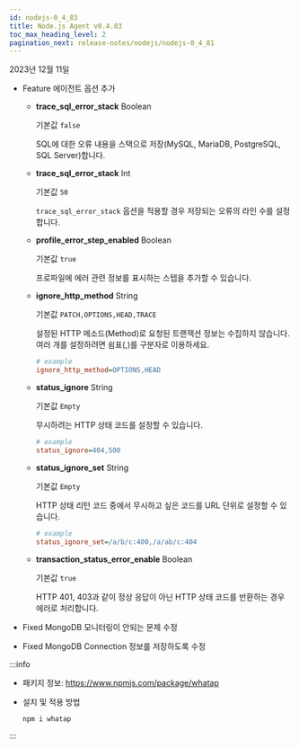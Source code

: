 ```yaml
---
id: nodejs-0_4_83
title: Node.js Agent v0.4.83
toc_max_heading_level: 2
pagination_next: release-notes/nodejs/nodejs-0_4_81
---
```


2023년 12월 11일

- <Status>Feature</Status> 에이전트 옵션 추가

  - **trace_sql_error_stack** <span class='type'>Boolean</span>

    기본값 `false`

    SQL에 대한 오류 내용을 스택으로 저장(MySQL, MariaDB, PostgreSQL, SQL Server)합니다.

  - **trace_sql_error_stack** <span class='type'>Int</span>

    기본값 `50`

    `trace_sql_error_stack` 옵션을 적용할 경우 저장되는 오류의 라인 수를 설정합니다.

  - **profile_error_step_enabled** <span class='type'>Boolean</span>

    기본값 `true`

    프로파일에 에러 관련 정보를 표시하는 스텝을 추가할 수 있습니다.

  - **ignore_http_method** <span class='type'>String</span>

    기본값 `PATCH,OPTIONS,HEAD,TRACE`

    설정된 HTTP 메소드(Method)로 요청된 트랜잭션 정보는 수집하지 않습니다. 여러 개를 설정하려면 쉼표(,)를 구분자로 이용하세요.

    ```ini title="whatap.conf"
    # example
    ignore_http_method=OPTIONS,HEAD
    ```

  - **status_ignore** <span class='type'>String</span>

    기본값 `Empty`

    무시하려는 HTTP 상태 코드를 설정할 수 있습니다.

    ```ini title="whatap.conf"
    # example
    status_ignore=404,500
    ```

  - **status_ignore_set** <span class='type'>String</span>

    기본값 `Empty`

    HTTP 상태 리턴 코드 중에서 무시하고 싶은 코드를 URL 단위로 설정할 수 있습니다.

    ```ini title="whatap.conf"
    # example
    status_ignore_set=/a/b/c:400,/a/ab/c:404
    ```

  - **transaction_status_error_enable** <span class='type'>Boolean</span>

    기본값 `true`

    HTTP 401, 403과 같이 정상 응답이 아닌 HTTP 상태 코드를 반환하는 경우 에러로 처리합니다.

- <Status>Fixed</Status> MongoDB 모니터링이 안되는 문제 수정

- <Status>Fixed</Status> MongoDB Connection 정보를 저장하도록 수정

:::info

* 패키지 정보: https://www.npmjs.com/package/whatap

* 설치 및 적용 방법

  ```bash
  npm i whatap
  ```

:::